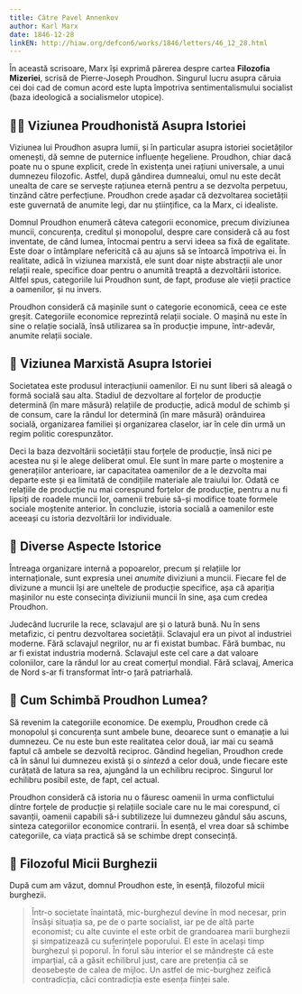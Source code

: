 ```yaml
---
title: Către Pavel Annenkov
author: Karl Marx
date: 1846-12-28
linkEN: http://hiaw.org/defcon6/works/1846/letters/46_12_28.html
---
```


În această scrisoare, Marx își exprimă părerea despre cartea **Filozofia Mizeriei**, scrisă de Pierre-Joseph Proudhon. Singurul lucru asupra căruia cei doi cad de comun acord este lupta împotriva sentimentalismului socialist (baza ideologică a socialismelor utopice).

## 🧙‍♂️ Viziunea Proudhonistă Asupra Istoriei

Viziunea lui Proudhon asupra lumii, și în particular asupra istoriei societăților omenești, dă semne de puternice influențe hegeliene. Proudhon, chiar dacă poate nu o spune explicit, crede în existența unei rațiuni universale, a unui dumnezeu filozofic. Astfel, după gândirea dumnealui, omul nu este decât unealta de care se servește rațiunea eternă pentru a se dezvolta perpetuu, tinzând către perfecțiune. Proudhon crede așadar că dezvoltarea societății este guvernată de anumite legi, dar nu științifice, ca la Marx, ci idealiste.

Domnul Proudhon enumeră câteva categorii economice, precum diviziunea muncii, concurența, creditul și monopolul, despre care consideră că au fost inventate, de când lumea, întocmai pentru a servi ideea sa fixă de egalitate. Este doar o întâmplare nefericită că au ajuns să se întoarcă împotriva ei. În realitate, adică în viziunea marxistă, ele sunt doar niște abstracții ale unor relații reale, specifice doar pentru o anumită treaptă a dezvoltării istorice. Altfel spus, categoriile lui Proudhon sunt, de fapt, produse ale vieții practice a oamenilor, și nu invers.

Proudhon consideră că mașinile sunt o categorie economică, ceea ce este greșit. Categoriile economice reprezintă relații sociale. O mașină nu este în sine o relație socială, însă utilizarea sa în producție impune, într-adevăr, anumite relații sociale.

## 🎅 Viziunea Marxistă Asupra Istoriei

Societatea este produsul interacțiunii oamenilor. Ei nu sunt liberi să aleagă o formă socială sau alta. Stadiul de dezvoltare al forțelor de producție determină (în mare măsură) relațiile de producție, adică modul de schimb și de consum, care la rândul lor determină (în mare măsură) orânduirea socială, organizarea familiei și organizarea claselor, iar în cele din urmă un regim politic corespunzător.

Deci la baza dezvoltării societății stau forțele de producție, însă nici pe acestea nu și le alege deliberat omul. Ele sunt în mare parte o moștenire a generațiilor anterioare, iar capacitatea oamenilor de a le dezvolta mai departe este și ea limitată de condițiile materiale ale traiului lor. Odată ce relațiile de producție nu mai corespund forțelor de producție, pentru a nu fi lipsiți de roadele muncii lor, oamenii trebuie să-și modifice toate formele sociale moștenite anterior. În concluzie, istoria socială a oamenilor este aceeași cu istoria dezvoltării lor individuale.

## 🗿 Diverse Aspecte Istorice

Întreaga organizare internă a popoarelor, precum și relațiile lor internaționale, sunt expresia unei _anumite_ diviziuni a muncii. Fiecare fel de divizune a muncii își are uneltele de producție specifice, așa că apariția mașinilor nu este consecința diviziunii muncii în sine, așa cum credea Proudhon.

Judecând lucrurile la rece, sclavajul are și o latură bună. Nu în sens metafizic, ci pentru dezvoltarea societății. Sclavajul era un pivot al industriei moderne. Fără sclavajul negrilor, nu ar fi existat bumbac. Fără bumbac, nu ar fi existat industria modernă. Sclavajul este cel care a dat valoare coloniilor, care la rândul lor au creat comerțul mondial. Fără sclavaj, America de Nord s-ar fi transformat într-o țară patriarhală.

## 🦄 Cum Schimbă Proudhon Lumea?

Să revenim la categoriile economice. De exemplu, Proudhon crede că monopolul și concurența sunt ambele bune, deoarece sunt o emanație a lui dumnezeu. Ce nu este bun este realitatea celor două, iar mai cu seamă faptul că ambele se dezvoltă reciproc. Gândind hegelian, Proudhon crede că în sânul lui dumnezeu există și o _sinteză_ a celor două, unde fiecare este curățată de latura sa rea, ajungând la un echilibru reciproc. Singurul lor echilibru posibil este, de fapt, cel actual.

Proudhon consideră că istoria nu o făuresc oamenii în urma conflictului dintre forțele de producție și relațiile sociale care nu le mai corespund, ci savanții, oamenii capabili să-i subtilizeze lui dumnezeu gândul său ascuns, sinteza categoriilor economice contrarii. În esență, el vrea doar să schimbe categoriile, ca viața practică să se schimbe drept consecință.

## 🤧 Filozoful Micii Burghezii

După cum am văzut, domnul Proudhon este, în esență, filozoful micii burghezii.

> Într-o societate înaintată, mic-burghezul devine în mod necesar, prin însăși situația sa, pe de o parte socialist, iar pe de altă parte economist; cu alte cuvinte el este orbit de grandoarea marii burghezii și simpatizează cu suferințele poporului. El este în același timp burghezul și poporul. În forul său interior el se mândrește că este imparțial, că a găsit echilibrul just, care are pretenția că se deosebește de calea de mijloc. Un astfel de mic-burghez zeifică contradicția, căci contradicția este esența ființei sale.
